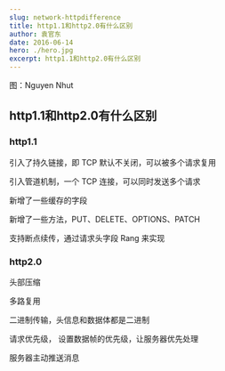 ```yaml
---
slug: network-httpdifference
title: http1.1和http2.0有什么区别
author: 袁官东
date: 2016-06-14
hero: ./hero.jpg
excerpt: http1.1和http2.0有什么区别
---
```

<div className={'img-desc'}>图：Nguyen Nhut</div>


## http1.1和http2.0有什么区别

### http1.1

引入了持久链接，即 TCP 默认不关闭，可以被多个请求复用

引入管道机制，一个 TCP 连接，可以同时发送多个请求

新增了一些缓存的字段

新增了一些方法，PUT、DELETE、OPTIONS、PATCH 

支持断点续传，通过请求头字段 Rang 来实现 

### http2.0

头部压缩

多路复用

二进制传输，头信息和数据体都是二进制

请求优先级， 设置数据帧的优先级，让服务器优先处理

服务器主动推送消息


